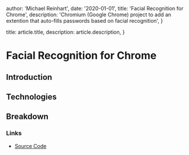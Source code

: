 
  author: 'Michael Reinhart',
  date: '2020-01-01',
  title: 'Facial Recognition for Chrome',
  description:
    'Chromium (Google Chrome) project to add an extention that auto-fills passwords based on facial recognition',
}

  title: article.title,
  description: article.description,
}



# Facial Recognition for Chrome

## Introduction

## Technologies

## Breakdown


### Links

- <a href="https://github.com/Mack6870/Facial-Recognition-Chrome-Extension/tree/main/FacialRecognitionWebcamExtension"> Source Code </a>


